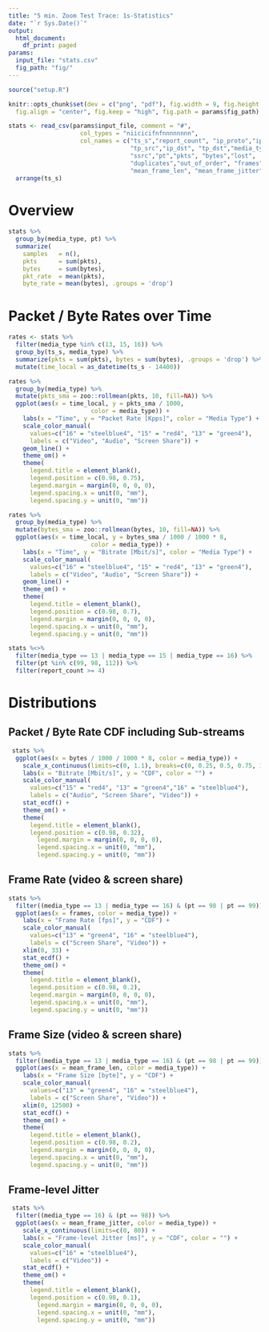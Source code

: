 ```yaml
---
title: "5 min. Zoom Test Trace: 1s-Statistics"
date: "`r Sys.Date()`"
output:
  html_document:
    df_print: paged
params:
  input_file: "stats.csv"
  fig_path: "fig/"
---
```


```R
source("setup.R")

knitr::opts_chunk$set(dev = c("png", "pdf"), fig.width = 9, fig.height = 4.5,
  fig.align = "center", fig.keep = "high", fig.path = params$fig_path)
```

```R
stats <- read_csv(params$input_file, comment = "#",
                    col_types = "niicicifnfnnnnnnnn", 
                    col_names = c("ts_s","report_count", "ip_proto","ip_src",
                                  "tp_src","ip_dst", "tp_dst","media_type",
                                  "ssrc","pt","pkts", "bytes","lost",
                                  "duplicates","out_of_order", "frames",
                                  "mean_frame_len", "mean_frame_jitter")) %>%
  arrange(ts_s)
```

# Overview

```r
stats %>%
  group_by(media_type, pt) %>%
  summarize(
    samples   = n(),
    pkts      = sum(pkts),
    bytes     = sum(bytes),
    pkt_rate  = mean(pkts),
    byte_rate = mean(bytes), .groups = 'drop')
```

# Packet / Byte Rates over Time

```r
rates <- stats %>%
  filter(media_type %in% c(13, 15, 16)) %>%
  group_by(ts_s, media_type) %>%
  summarize(pkts = sum(pkts), bytes = sum(bytes), .groups = 'drop') %>%
  mutate(time_local = as_datetime(ts_s - 14400))
```  
  
```r
rates %>%
  group_by(media_type) %>%
  mutate(pkts_sma = zoo::rollmean(pkts, 10, fill=NA)) %>%
  ggplot(aes(x = time_local, y = pkts_sma / 1000,
                       color = media_type)) +
    labs(x = "Time", y = "Packet Rate [Kpps]", color = "Media Type") +
    scale_color_manual(
      values=c("16" = "steelblue4", "15" = "red4", "13" = "green4"),
      labels = c("Video", "Audio", "Screen Share")) +
    geom_line() +
    theme_om() +
    theme(
      legend.title = element_blank(),
      legend.position = c(0.98, 0.75),
      legend.margin = margin(0, 0, 0, 0),
      legend.spacing.x = unit(0, "mm"),
      legend.spacing.y = unit(0, "mm"))
```
  
```r
rates %>%
  group_by(media_type) %>%
  mutate(bytes_sma = zoo::rollmean(bytes, 10, fill=NA)) %>%
  ggplot(aes(x = time_local, y = bytes_sma / 1000 / 1000 * 8,
                       color = media_type)) +
    labs(x = "Time", y = "Bitrate [Mbit/s]", color = "Media Type") +
    scale_color_manual(
      values=c("16" = "steelblue4", "15" = "red4", "13" = "green4"),
      labels = c("Video", "Audio", "Screen Share")) +
    geom_line() +
    theme_om() +
    theme(
      legend.title = element_blank(),
      legend.position = c(0.98, 0.7),
      legend.margin = margin(0, 0, 0, 0),
      legend.spacing.x = unit(0, "mm"),
      legend.spacing.y = unit(0, "mm"))
```

```r
stats %<>%
  filter(media_type == 13 | media_type == 15 | media_type == 16) %>%
  filter(pt %in% c(99, 98, 112)) %>%
  filter(report_count >= 4)
```



# Distributions

## Packet / Byte Rate CDF including Sub-streams

```r
 stats %>%
  ggplot(aes(x = bytes / 1000 / 1000 * 8, color = media_type)) +
    scale_x_continuous(limits=c(0, 1.1), breaks=c(0, 0.25, 0.5, 0.75, 1)) +
    labs(x = "Bitrate [Mbit/s]", y = "CDF", color = "") +
    scale_color_manual(
      values=c("15" = "red4", "13" = "green4","16" = "steelblue4"),
      labels = c("Audio", "Screen Share", "Video")) +
    stat_ecdf() +
    theme_om() +
    theme(
      legend.title = element_blank(),
      legend.position = c(0.98, 0.32),
        legend.margin = margin(0, 0, 0, 0),
        legend.spacing.x = unit(0, "mm"),
        legend.spacing.y = unit(0, "mm"))
```

## Frame Rate (video & screen share)

```r
stats %>%
  filter((media_type == 13 | media_type == 16) & (pt == 98 | pt == 99)) %>%
  ggplot(aes(x = frames, color = media_type)) +
    labs(x = "Frame Rate [fps]", y = "CDF") +
    scale_color_manual(
      values=c("13" = "green4", "16" = "steelblue4"),
      labels = c("Screen Share", "Video")) +
    xlim(0, 33) +
    stat_ecdf() +
    theme_om() +
    theme(
      legend.title = element_blank(),
      legend.position = c(0.98, 0.2),
      legend.margin = margin(0, 0, 0, 0),
      legend.spacing.x = unit(0, "mm"),
      legend.spacing.y = unit(0, "mm"))
```

## Frame Size (video & screen share)

```r
stats %>%
  filter((media_type == 13 | media_type == 16) & (pt == 98 | pt == 99)) %>%
  ggplot(aes(x = mean_frame_len, color = media_type)) +
    labs(x = "Frame Size [byte]", y = "CDF") +
    scale_color_manual(
      values=c("13" = "green4", "16" = "steelblue4"),
      labels = c("Screen Share", "Video")) +
    xlim(0, 12500) +
    stat_ecdf() +
    theme_om() +
    theme(
      legend.title = element_blank(),
      legend.position = c(0.98, 0.2),
      legend.margin = margin(0, 0, 0, 0),
      legend.spacing.x = unit(0, "mm"),
      legend.spacing.y = unit(0, "mm"))
```

## Frame-level Jitter

```r
 stats %>%
  filter((media_type == 16) & (pt == 98)) %>%
  ggplot(aes(x = mean_frame_jitter, color = media_type)) +
    scale_x_continuous(limits=c(0, 80)) +
    labs(x = "Frame-level Jitter [ms]", y = "CDF", color = "") +
    scale_color_manual(
      values=c("16" = "steelblue4"),
      labels = c("Video")) +
    stat_ecdf() +
    theme_om() +
    theme(
      legend.title = element_blank(),
      legend.position = c(0.98, 0.1),
        legend.margin = margin(0, 0, 0, 0),
        legend.spacing.x = unit(0, "mm"),
        legend.spacing.y = unit(0, "mm"))
```
